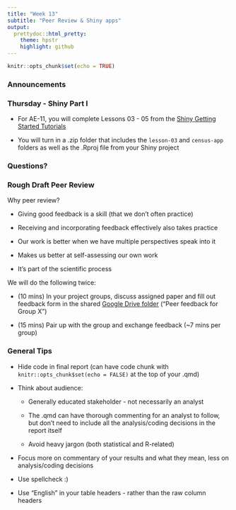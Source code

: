 ```yaml
---
title: "Week 13"
subtitle: "Peer Review & Shiny apps"
output: 
  prettydoc::html_pretty:
    theme: hpstr
    highlight: github
---
```


```r
knitr::opts_chunk$set(echo = TRUE)
```

### Announcements


### Thursday - Shiny Part I

-   For AE-11, you will complete Lessons 03 - 05 from the [Shiny Getting Started Tutorials](https://shiny.rstudio.com/tutorial/written-tutorial/lesson3/)

-   You will turn in a .zip folder that includes the `lesson-03` and `census-app` folders as well as the .Rproj file from your Shiny project



### Questions?

### Rough Draft Peer Review

Why peer review?

-   Giving good feedback is a skill (that we don't often practice)

-   Receiving and incorporating feedback effectively also takes practice

-   Our work is better when we have multiple perspectives speak into it

-   Makes us better at self-assessing our own work

-   It's part of the scientific process

We will do the following twice:

-   (10 mins) In your project groups, discuss assigned paper and fill out feedback form in the shared [Google Drive folder](https://drive.google.com/drive/folders/190TgJca5qleOGoQQMJ6IbLj_RbSRKtOE?usp=share_link) ("Peer feedback for Group X")

-   (15 mins) Pair up with the group and exchange feedback (\~7 mins per group)

<!-- +-------------+--------------------+ -->
<!-- |             | Group pairings     | -->
<!-- +=============+====================+ -->
<!-- | Session 1   | Group 1 & Group 3  | -->
<!-- |             |                    | -->
<!-- |             | Group 4 & Group 6  | -->
<!-- |             |                    | -->
<!-- |             | Group 2 & Dr. Fitz | -->
<!-- +-------------+--------------------+ -->
<!-- | Session 2   | Group 1 & Group 6  | -->
<!-- |             |                    | -->
<!-- |             | Group 2 & Group 4  | -->
<!-- |             |                    | -->
<!-- |             | Group 3 & Dr. Fitz | -->
<!-- +-------------+--------------------+ -->

### General Tips

-   Hide code in final report (can have code chunk with `knitr::opts_chunk$set(echo = FALSE)` at the top of your .qmd)

-   Think about audience:

    -   Generally educated stakeholder - not necessarily an analyst

    -   The .qmd can have thorough commenting for an analyst to follow, but don't need to include all the analysis/coding decisions in the report itself

    -   Avoid heavy jargon (both statistical and R-related)

-   Focus more on commentary of your results and what they mean, less on analysis/coding decisions

-   Use spellcheck :)

-   Use "English" in your table headers - rather than the raw column headers

### 
